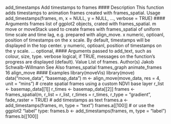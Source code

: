 add_timestamps Add timestamps to frames
#### Description
This function adds timestamps to animation frames created with frames_spatial.
Usage
add_timestamps(frames, m, x = NULL, y = NULL, ..., verbose = TRUE)
#### Arguments 
frames list of ggplot2 objects, crated with frames_spatial.
m move or moveStack used to create frames with frames_spatial of uniform
time scale and time lag, e.g. prepared with align_move.
x numeric, optioanl, position of timestamps on the x scale. By default, timestamps
will be displayed in the top center.
y numeric, optioanl, position of timestamps on the y scale.
... optional, #### Arguments  passed to add_text, such as colour, size, type.
verbose logical, if TRUE, messages on the function’s progress are displayed (default).
Value
List of frames.
Author(s)
Jakob Schwalb-Willmann
See Also
frames_spatial frames_graph animate_frames
16 align_move
#### Examples
library(moveVis)
library(move)
data("move_data", "basemap_data")
m <- align_move(move_data, res = 4, unit = "mins")
# create spatial frames using a custom NDVI base layer
r_list <- basemap_data[[1]]
r_times <- basemap_data[[2]]
frames <- frames_spatial(m, r_list = r_list, r_times = r_times, r_type = "gradient",
fade_raster = TRUE)
# add timestamps as text
frames.a <- add_timestamps(frames, m, type = "text")
frames.a[[100]]
# or use the ggplot2 "label" type:
frames.b <- add_timestamps(frames, m, type = "label")
frames.b[[100]]
